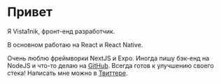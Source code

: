 
<Breadcrumb page="russian" />

# Привет
Я Vista1nik, фронт-енд разработчик. 

В основном работаю на React и React Native. 

Очень люблю фреймворки NextJS и Expo. Иногда пишу бэк-енд на NodeJS и что-то делаю на [GitHub](https://github.com/vista1nik). Всегда готов к улучшению своего стека!
Написать мне можно в [Твиттере](https://twitter.com/vista1nik).
